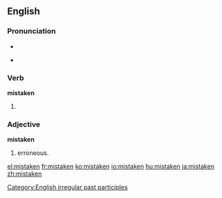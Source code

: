 ==English==

===Pronunciation===
* {{IPA|/'mɪsteɪkən/}}
* {{audio|en-us-mistaken.ogg|Audio (US)}}
*: {{rhymes|eɪkən}}

===Verb===
'''mistaken'''

# {{past participle of|[[mistake]]}}

===Adjective===
'''mistaken'''

# erroneous.

[[Category:English irregular past participles]]

[[el:mistaken]]
[[fr:mistaken]]
[[ko:mistaken]]
[[io:mistaken]]
[[hu:mistaken]]
[[ja:mistaken]]
[[zh:mistaken]]